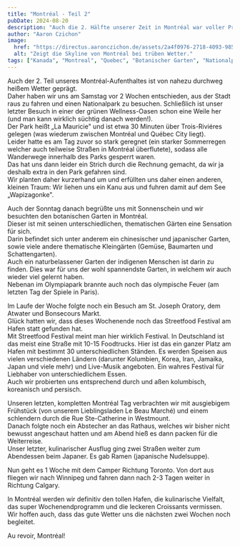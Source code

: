 ```yaml
---
title: "Montréal - Teil 2"
pubDate: 2024-08-20
description: "Auch die 2. Hälfte unserer Zeit in Montréal war voller Programm"
author: "Aaron Czichon"
image:
  href: "https://directus.aaronczichon.de/assets/2a4f0976-2718-4093-9859-33904ede44e1.jpeg?quality=70&width=1600"
  alt: "Zeigt die Skyline von Montréal bei trüben Wetter."
tags: ["Kanada", "Montreal", "Quebec", "Botanischer Garten", "Nationalpark"]
---
```



Auch der 2. Teil unseres Montréal-Aufenthaltes ist von nahezu durchweg heißem Wetter geprägt.  
Daher haben wir uns am Samstag vor 2 Wochen entschieden, aus der Stadt raus zu fahren und einen Nationalpark zu besuchen. Schließlich ist unser letzter Besuch in einer der grünen Wellness-Oasen schon eine Weile her (und man kann wirklich süchtig danach werden!).  
Der Park heißt „La Mauricie" und ist etwa 30 Minuten über Trois-Riviéres gelegen (was wiederum zwischen Montréal und Québec City liegt).  
Leider hatte es am Tag zuvor so stark geregnet (ein starker Sommerregen welcher auch teilweise Straßen in Montréal überflutete), sodass alle Wanderwege innerhalb des Parks gesperrt waren.  
Das hat uns dann leider ein Strich durch die Rechnung gemacht, da wir ja deshalb extra in den Park gefahren sind.  
Wir planten daher kurzerhand um und erfüllten uns daher einen anderen, kleinen Traum: Wir liehen uns ein Kanu aus und fuhren damit auf dem See „Wapizagonke".

<DirectusImage assetId="2c1a9421-9d23-4126-9003-05b32e1682e9.jpeg" />

Auch der Sonntag danach begrüßte uns mit Sonnenschein und wir besuchten den botanischen Garten in Montréal.  
Dieser ist mit seinen unterschiedlichen, thematischen Gärten eine Sensation für sich.  
Darin befindet sich unter anderem ein chinesischer und japanischer Garten, sowie viele andere thematische Kleingärten (Gemüse, Baumarten und Schattengarten).  
Auch ein naturbelassener Garten der indigenen Menschen ist darin zu finden. Dies war für uns der wohl spannendste Garten, in welchem wir auch wieder viel gelernt haben.  
Nebenan im Olympiapark brannte auch noch das olympische Feuer (am letzten Tag der Spiele in Paris).

Im Laufe der Woche folgte noch ein Besuch am St. Joseph Oratory, dem Atwater und Bonsecours Markt.  
Glück hatten wir, dass dieses Wochenende noch das Streetfood Festival am Hafen statt gefunden hat.  
Mit Streetfood Festival meint man hier wirklich Festival. In Deutschland ist das meist eine Straße mit 10-15 Foodtrucks. Hier ist das ein ganzer Platz am Hafen mit bestimmt 30 unterschiedlichen Ständen. Es werden Speisen aus vielen verschiedenen Ländern (darunter Kolumbien, Korea, Iran, Jamaika, Japan und viele mehr) und Live-Musik angeboten. Ein wahres Festival für Liebhaber von unterschiedlichem Essen.  
Auch wir probierten uns entsprechend durch und aßen kolumbisch, koreanisch und persisch.

<DirectusGallery folderName="34 Montréal Part 2" />

Unseren letzten, kompletten Montréal Tag verbrachten wir mit ausgiebigem Frühstück (von unserem Lieblingsladen Le Beau Marché) und einem schlendern durch die Rue Ste-Catherine in Westmount.  
Danach folgte noch ein Abstecher an das Rathaus, welches wir bisher nicht bewusst angeschaut hatten und am Abend hieß es dann packen für die Weiterreise.  
Unser letzter, kulinarischer Ausflug ging zwei Straßen weiter zum Abendessen beim Japaner. Es gab Ramen (japanische Nudelsuppe).

Nun geht es 1 Woche mit dem Camper Richtung Toronto. Von dort aus fliegen wir nach Winnipeg und fahren dann nach 2-3 Tagen weiter in Richtung Calgary.

In Montréal werden wir definitiv den tollen Hafen, die kulinarische Vielfalt, das super Wochenendprogramm und die leckeren Croissants vermissen.  
Wir hoffen auch, dass das gute Wetter uns die nächsten zwei Wochen noch begleitet.

Au revoir, Montréal!
